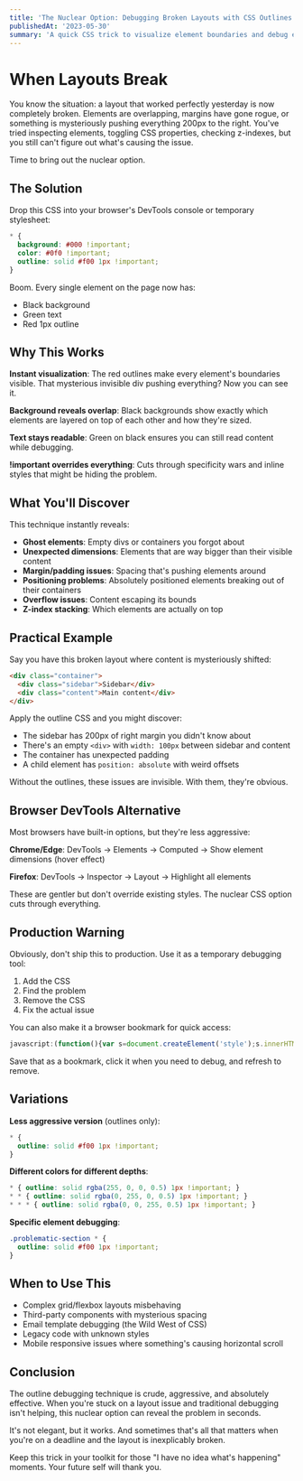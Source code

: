 ```yaml
---
title: 'The Nuclear Option: Debugging Broken Layouts with CSS Outlines'
publishedAt: '2023-05-30'
summary: 'A quick CSS trick to visualize element boundaries and debug even the most complex layout issues in seconds.'
---
```


# When Layouts Break

You know the situation: a layout that worked perfectly yesterday is now completely broken. Elements are overlapping, margins have gone rogue, or something is mysteriously pushing everything 200px to the right. You've tried inspecting elements, toggling CSS properties, checking z-indexes, but you still can't figure out what's causing the issue.

Time to bring out the nuclear option.

## The Solution

Drop this CSS into your browser's DevTools console or temporary stylesheet:

```css
* {
  background: #000 !important;
  color: #0f0 !important;
  outline: solid #f00 1px !important;
}
```

Boom. Every single element on the page now has:
- Black background
- Green text
- Red 1px outline

## Why This Works

**Instant visualization**: The red outlines make every element's boundaries visible. That mysterious invisible div pushing everything? Now you can see it.

**Background reveals overlap**: Black backgrounds show exactly which elements are layered on top of each other and how they're sized.

**Text stays readable**: Green on black ensures you can still read content while debugging.

**!important overrides everything**: Cuts through specificity wars and inline styles that might be hiding the problem.

## What You'll Discover

This technique instantly reveals:

- **Ghost elements**: Empty divs or containers you forgot about
- **Unexpected dimensions**: Elements that are way bigger than their visible content
- **Margin/padding issues**: Spacing that's pushing elements around
- **Positioning problems**: Absolutely positioned elements breaking out of their containers
- **Overflow issues**: Content escaping its bounds
- **Z-index stacking**: Which elements are actually on top

## Practical Example

Say you have this broken layout where content is mysteriously shifted:

```html
<div class="container">
  <div class="sidebar">Sidebar</div>
  <div class="content">Main content</div>
</div>
```

Apply the outline CSS and you might discover:
- The sidebar has 200px of right margin you didn't know about
- There's an empty `<div>` with `width: 100px` between sidebar and content
- The container has unexpected padding
- A child element has `position: absolute` with weird offsets

Without the outlines, these issues are invisible. With them, they're obvious.

## Browser DevTools Alternative

Most browsers have built-in options, but they're less aggressive:

**Chrome/Edge**: DevTools → Elements → Computed → Show element dimensions (hover effect)

**Firefox**: DevTools → Inspector → Layout → Highlight all elements

These are gentler but don't override existing styles. The nuclear CSS option cuts through everything.

## Production Warning

Obviously, don't ship this to production. Use it as a temporary debugging tool:

1. Add the CSS
2. Find the problem
3. Remove the CSS
4. Fix the actual issue

You can also make it a browser bookmark for quick access:

```javascript
javascript:(function(){var s=document.createElement('style');s.innerHTML='*{background:#000!important;color:#0f0!important;outline:solid #f00 1px!important}';document.head.appendChild(s);})();
```

Save that as a bookmark, click it when you need to debug, and refresh to remove.

## Variations

**Less aggressive version** (outlines only):
```css
* {
  outline: solid #f00 1px !important;
}
```

**Different colors for different depths**:
```css
* { outline: solid rgba(255, 0, 0, 0.5) 1px !important; }
* * { outline: solid rgba(0, 255, 0, 0.5) 1px !important; }
* * * { outline: solid rgba(0, 0, 255, 0.5) 1px !important; }
```

**Specific element debugging**:
```css
.problematic-section * {
  outline: solid #f00 1px !important;
}
```

## When to Use This

- Complex grid/flexbox layouts misbehaving
- Third-party components with mysterious spacing
- Email template debugging (the Wild West of CSS)
- Legacy code with unknown styles
- Mobile responsive issues where something's causing horizontal scroll

## Conclusion

The outline debugging technique is crude, aggressive, and absolutely effective. When you're stuck on a layout issue and traditional debugging isn't helping, this nuclear option can reveal the problem in seconds.

It's not elegant, but it works. And sometimes that's all that matters when you're on a deadline and the layout is inexplicably broken.

Keep this trick in your toolkit for those "I have no idea what's happening" moments. Your future self will thank you.
